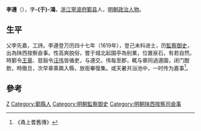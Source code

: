 '''李遵'''（{{bd|？||？||}}），字'''-{于}-鴻'''，[[浙江|浙江]][[寧波府|寧波府]][[鄞县|鄞县]]人，[[明朝|明朝]][[政治人物|政治人物]]。

==生平==
父李先嘉，工詩。李遵登万历四十七年（1619年），登己未科进士，历[[監察御史|監察御史]]，出為陕西按察僉事。性高爽脱俗，嘗于城北起園亭為别業，位置泉石，有若自然。時鄞令[[王章|王章]]、慈谿令[[汪伟|汪伟]]皆循吏，与遵交。伟每至郡，輒与章同過遵園，闭门酣飲，時徹旦，次早章乘輿入縣，放衙畢復集。或天暑共浴池中，一时传为嘉事<ref>《甬上耆舊傳》</ref>。

==參考==
{{reflist}}

{{明朝官员小作品}}

{{萬曆四十七年己未科殿試金榜}}

{{DEFAULTSORT:Li李}}
[[Category:李姓|Z]]
[[Category:鄞縣人|Category:鄞縣人]]
[[Category:明朝監察御史|Category:明朝監察御史]]
[[Category:明朝陕西按察司僉事|Category:明朝陕西按察司僉事]]